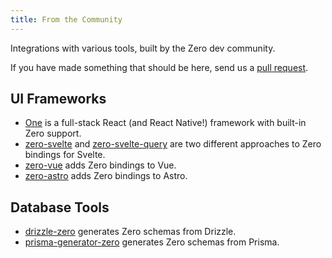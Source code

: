 ```yaml
---
title: From the Community
---
```


Integrations with various tools, built by the Zero dev community.

If you have made something that should be here, send us a [pull request](https://github.com/rocicorp/zero-docs/pulls).

## UI Frameworks

- [One](https://onestack.dev/) is a full-stack React (and React Native!) framework with built-in Zero support.
- [zero-svelte](https://github.com/stolinski/zero-svelte) and [zero-svelte-query](https://github.com/RobertoSnap/zero-svelte-query) are two different approaches to Zero bindings for Svelte.
- [zero-vue](https://github.com/danielroe/zero-vue) adds Zero bindings to Vue.
- [zero-astro](https://github.com/ferg-cod3s/zero-astro) adds Zero bindings to Astro.

## Database Tools

- [drizzle-zero](https://github.com/BriefHQ/drizzle-zero) generates Zero schemas from Drizzle.
- [prisma-generator-zero](https://github.com/passionfroot/prisma-generator-zero) generates Zero schemas from Prisma.
